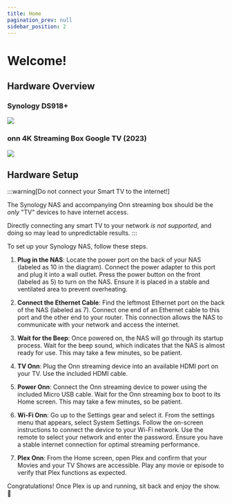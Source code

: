 ```yaml
---
title: Home
pagination_prev: null
sidebar_position: 2
---
```


# Welcome!

## Hardware Overview

### Synology DS918+

![](img/hardware/hw-ds918plus.png)

### onn 4K Streaming Box Google TV (2023)

![](img/hardware/hw-onn4k-gtv.png)


## Hardware Setup

:::warning[Do not connect your Smart TV to the internet!]

The Synology NAS and accompanying Onn streaming box should be the *only* "TV" devices to have internet access.

Directly connecting any smart TV to your network *is not supported*, and doing so may lead to unpredictable results.
:::

To set up your Synology NAS, follow these steps. 

1. **Plug in the NAS**: Locate the power port on the back of your NAS (labeled as 10 in the diagram). Connect the power adapter to this port and plug it into a wall outlet. Press the power button on the front (labeled as 5) to turn on the NAS. Ensure it is placed in a stable and ventilated area to prevent overheating.

2. **Connect the Ethernet Cable**: Find the leftmost Ethernet port on the back of the NAS (labeled as 7). Connect one end of an Ethernet cable to this port and the other end to your router. This connection allows the NAS to communicate with your network and access the internet.

3. **Wait for the Beep**: Once powered on, the NAS will go through its startup process. Wait for the beep sound, which indicates that the NAS is almost ready for use. This may take a few minutes, so be patient.

4. **TV Onn**: Plug the Onn streaming device into an available HDMI port on your TV. Use the included HDMI cable.

5. **Power Onn**: Connect the Onn streaming device to power using the included Micro USB cable. Wait for the Onn streaming box to boot to its Home screen. This may take a few minutes, so be patient.

6. **Wi-Fi Onn**: Go up to the Settings gear and select it. From the settings menu that appears, select System Settings. Follow the on-screen instructions to connect the device to your Wi-Fi network. Use the remote to select your network and enter the password. Ensure you have a stable internet connection for optimal streaming performance.

7. **Plex Onn**: From the Home screen, open Plex and confirm that your Movies and your TV Shows are accessible. Play any movie or episode to verify that Plex functions as expected.

Congratulations! Once Plex is up and running, sit back and enjoy the show. 🍿
